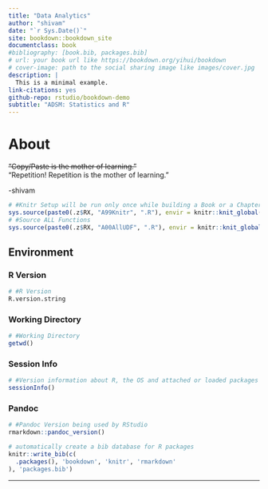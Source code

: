 ```yaml
--- 
title: "Data Analytics"
author: "shivam"
date: "`r Sys.Date()`"
site: bookdown::bookdown_site
documentclass: book
#bibliography: [book.bib, packages.bib]
# url: your book url like https://bookdown.org/yihui/bookdown
# cover-image: path to the social sharing image like images/cover.jpg
description: |
  This is a minimal example.
link-citations: yes
github-repo: rstudio/bookdown-demo
subtitle: "ADSM: Statistics and R"
---
```


# About

~~"Copy/Paste is the mother of learning."~~  
"Repetition! Repetition is the mother of learning."

-shivam

```r
# #Knitr Setup will be run only once while building a Book or a Chapter
sys.source(paste0(.z$RX, "A99Knitr", ".R"), envir = knitr::knit_global())
# #Source ALL Functions
sys.source(paste0(.z$RX, "A00AllUDF", ".R"), envir = knitr::knit_global())
```

## Environment {.unnumbered .tabset .tabset-fade}

### R Version {.unlisted .unnumbered}
```r
# #R Version
R.version.string
```  

### Working Directory {.unlisted .unnumbered}
```r
# #Working Directory
getwd()
```

### Session Info {.unlisted .unnumbered}
```r
# #Version information about R, the OS and attached or loaded packages
sessionInfo()
``` 
 
### Pandoc {.unlisted .unnumbered}
```r
# #Pandoc Version being used by RStudio
rmarkdown::pandoc_version()
```  

```r
# automatically create a bib database for R packages
knitr::write_bib(c(
  .packages(), 'bookdown', 'knitr', 'rmarkdown'
), 'packages.bib')
```

****
